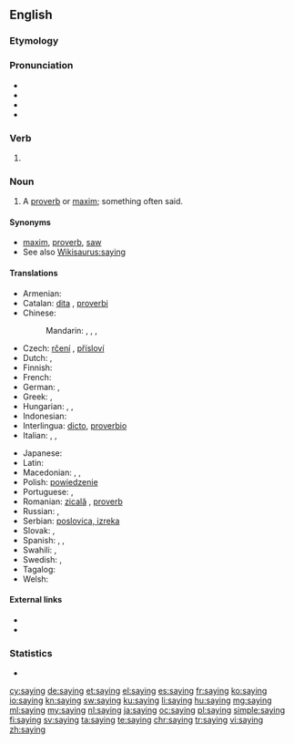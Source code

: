==English==
{{wikipedia}}

===Etymology===
{{suffix|say|ing}}

===Pronunciation===
* {{IPA|/ˈseɪɪŋ/}}
* {{audio|en-us-saying.ogg|Audio (US)}}
* {{rhymes|eɪɪŋ}}
* {{hyphenation|say|ing}}

===Verb===
{{en-verb form}}

# {{present participle of|say}}

===Noun===
{{en-noun}}

# A [[proverb]] or [[maxim]]; something often said.

====Synonyms====
* [[maxim]], [[proverb]], [[saw]]
* See also [[Wikisaurus:saying]]

====Translations====
{{trans-top|proverb or maxim}}
* Armenian: {{t+|hy|առած|tr=aṙaç}}
* Catalan: [[dita]] {{g|f}}, [[proverbi]] {{g|m}}
* Chinese:
*: Mandarin: {{t|cmn|說法|sc=Hani}}, {{t+|cmn|说法|tr=shuōfǎ|sc=Hani}}, {{t|cmn|諺語|sc=Hani}}, {{t+|cmn|谚语|tr=yànyǔ|sc=Hani}}
* Czech: [[rčení]] {{g|n}}, [[přísloví]]  {{g|n}}
* Dutch: {{t+|nl|gezegde|n}}, {{t+|nl|spreekwoord|n}}
* Finnish: {{t+|fi|sanonta}}
* French: {{t+|fr|dicton|m}}
* German: {{t+|de|Sprichwort|n}}, {{t+|de|Ausspruch|m}}
* Greek: {{t+|el|απόφθεγμα|n|tr=apóftheɣma}}, {{t+|el|παροιμία|f|tr=parimía}}
* Hungarian: {{t+|hu|mondás}}, {{t+|hu|közmondás}}, {{t|hu|szólásmondás}}
* Indonesian: {{t+|id|pepatah}}
* Interlingua: [[dicto]], [[proverbio]]
* Italian: {{t+|it|proverbio|m}}, {{t+|it|detto|m}}, {{t+|it|massima|f}}
{{trans-mid}}
* Japanese: {{t|ja|格言|tr=かくげん, kakugen|sc=Jpan}}
* Latin: {{t|la|dictio}}
* Macedonian: {{t|mk|поговорка|f|tr=pogóvorka}},  {{t|mk|изрека|f|tr=ízreka}},  {{t|mk|пословица|f|tr=poslóvica}}
* Polish: [[powiedzenie]]
* Portuguese: {{t+|pt|ditado|m}}, {{t+|pt|provérbio|m}}
* Romanian: [[zicală]] {{g|f}}, [[proverb]]
* Russian: {{t|ru|пoслoвицa|f|tr=poslóvica}}, {{t|ru|пoгoвoркa|f|tr=pogovórka}}
* Serbian: [[poslovica, izreka]] {{g|f}}
* Slovak: {{t|sk|rčenie|p}}, {{t|sk|príslovie|n}}
* Spanish: {{t+|es|dicho|m}}, {{t|es|proverbio|m}}, {{t+|es|refrán|m}}
* Swahili: {{t+|sw|misemo}},  {{t+|sw|msemo}}
* Swedish: {{t+|sv|ordspråk|n}}, {{t+|sv|ordstäv|n}} {{qualifier|dated}}
* Tagalog: {{t|tl|kasabihan}}
* Welsh: {{t+|cy|dywediad|m}}
{{trans-bottom}}

====External links====
* {{R:Webster 1913}}
* {{R:Century 1911}}

===Statistics===
* {{rank|across|answer|early|448|saying|talk|spirit|sometimes}}

[[cy:saying]]
[[de:saying]]
[[et:saying]]
[[el:saying]]
[[es:saying]]
[[fr:saying]]
[[ko:saying]]
[[io:saying]]
[[kn:saying]]
[[sw:saying]]
[[ku:saying]]
[[li:saying]]
[[hu:saying]]
[[mg:saying]]
[[ml:saying]]
[[my:saying]]
[[nl:saying]]
[[ja:saying]]
[[oc:saying]]
[[pl:saying]]
[[simple:saying]]
[[fi:saying]]
[[sv:saying]]
[[ta:saying]]
[[te:saying]]
[[chr:saying]]
[[tr:saying]]
[[vi:saying]]
[[zh:saying]]